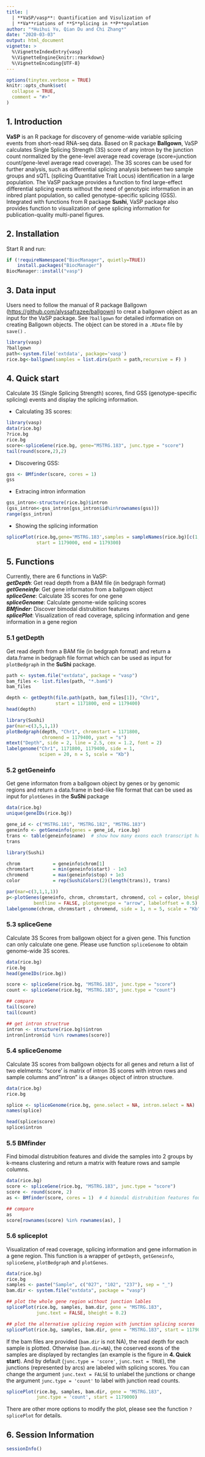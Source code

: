 ```yaml
---
title: |
  | **VaSP/vasp**: Quantification and Visulization of
  | **Va**riations of **S**plicing in **P**opulation
author: "*Huihui Yu, Qian Du and Chi Zhang*"
date: "2020-03-03"
output: html_document
vignette: >
  %\VignetteIndexEntry{vasp}
  %\VignetteEngine{knitr::rmarkdown}
  %\VignetteEncoding{UTF-8}
---
```


```r
options(tinytex.verbose = TRUE)
knitr::opts_chunk$set(
  collapse = TRUE,
  comment = "#>"
)
```

## 1. Introduction

**VaSP** is an R package for discovery of genome-wide variable splicing events 
from short-read RNA-seq data. Based on R package **Ballgown**, VaSP calculates 
Single Splicing Strength (3S) score of any intron by the junction count 
normalized by the gene-level average read coverage (score=junction 
count/gene-level average read coverage). The 3S scores can be used for further 
analysis, such as differential splicing analysis between two sample groups and 
sQTL (splicing Quantitative Trait Locus) identification in a large population. 
The VaSP package provides a function to find large-effect differential splicing 
events without the need of genotypic information in an inbred plant population, 
so called genotype-specific splicing (GSS). Integrated with functions from R 
package **Sushi**, VaSP package also provides function to visualization of gene 
splicing information for publication-quality multi-panel figures.

## 2. Installation

Start R and run:
```r
if (!requireNamespace("BiocManager", quietly=TRUE))
    install.packages("BiocManager")
BiocManager::install("vasp")
```

## 3. Data input

Users need to follow the manual of R package Ballgown 
(<https://github.com/alyssafrazee/ballgown>) to creat a ballgown object as an 
input for the VaSP package. See `?ballgown` for detailed information on creating
 Ballgown objects. The object can be stored in a `.RDate` file by `save()` .

```r
library(vasp)
?ballgown
path<-system.file('extdata', package='vasp')
rice.bg<-ballgown(samples = list.dirs(path = path,recursive = F) )
```

## 4. Quick start

Calculate 3S (Single Splicing Strength) scores, find GSS 
(genotype-specific splicing) events and display the splicing information.

* Calculating 3S scores:
```r
library(vasp)
data(rice.bg)
?rice.bg
rice.bg
score<-spliceGene(rice.bg, gene="MSTRG.183", junc.type = "score")
tail(round(score,2),2)
```
* Discovering GSS:
```r
gss <- BMfinder(score, cores = 1) 
gss
```
* Extracing intron information
```r
gss_intron<-structure(rice.bg)$intron
(gss_intron<-gss_intron[gss_intron$id%in%rownames(gss)])
range(gss_intron)
```
* Showing the splicing information
```r
splicePlot(rice.bg,gene='MSTRG.183',samples = sampleNames(rice.bg)[c(1,3,5)],
           start = 1179000, end = 1179300)
```

## 5. Functions
Currently, there are 6 functions in VaSP:  
***getDepth***: Get read depth from a BAM file (in bedgraph format)  
***getGeneinfo***: Get gene informaton from a ballgown object  
***spliceGene***: Calculate 3S scores for one gene  
***spliceGenome***: Calculate genome-wide splicing scores  
***BMfinder***: Discover bimodal distrubition features  
***splicePlot***: Visualization of read coverage, splicing information and 
gene information in a gene region

### 5.1 getDepth
Get read depth from a BAM file (in bedgraph format) and return a data.frame in 
bedgraph file format which can be used as input for `plotBedgraph` in 
the **SuShi** package.
```r
path <- system.file("extdata", package = "vasp")
bam_files <- list.files(path, "*.bam$")
bam_files

depth <- getDepth(file.path(path, bam_files[1]), "Chr1", 
                  start = 1171800, end = 1179400)
head(depth)

library(Sushi)
par(mar=c(3,5,1,1))
plotBedgraph(depth, "Chr1", chromstart = 1171800, 
             chromend = 1179400, yaxt = "s")
mtext("Depth", side = 2, line = 2.5, cex = 1.2, font = 2)
labelgenome("Chr1", 1171800, 1179400, side = 1, 
            scipen = 20, n = 5, scale = "Kb")
```

### 5.2 getGeneinfo
Get gene informaton from a ballgown object by genes or by genomic regions and 
return a data.frame in bed-like file format that can be used as input 
for `plotGenes` in the **SuShi** package  
```r
data(rice.bg)
unique(geneIDs(rice.bg))

gene_id <- c("MSTRG.181", "MSTRG.182", "MSTRG.183")
geneinfo <- getGeneinfo(genes = gene_id, rice.bg)
trans <- table(geneinfo$name)  # show how many exons each transcript has
trans

library(Sushi)

chrom            = geneinfo$chrom[1]
chromstart       = min(geneinfo$start) - 1e3
chromend         = max(geneinfo$stop) + 1e3
color            = rep(SushiColors(2)(length(trans)), trans)

par(mar=c(3,1,1,1))
p<-plotGenes(geneinfo, chrom, chromstart, chromend, col = color, bheight = 0.2, 
          bentline = FALSE, plotgenetype = "arrow", labeloffset = 0.5)
labelgenome(chrom, chromstart , chromend, side = 1, n = 5, scale = "Kb")
```

### 5.3 spliceGene
Calculate 3S Scores from ballgown object for a given gene. This function can 
only calculate one gene. Please use function `spliceGenome` to obtain 
genome-wide 3S scores.  
```r
data(rice.bg)
rice.bg
head(geneIDs(rice.bg))

score <- spliceGene(rice.bg, "MSTRG.183", junc.type = "score")
count <- spliceGene(rice.bg, "MSTRG.183", junc.type = "count")

## compare
tail(score)
tail(count)

## get intron structrue
intron <- structure(rice.bg)$intron
intron[intron$id %in% rownames(score)]
```

### 5.4 spliceGenome
Calculate 3S scores from ballgown objects for all genes and return a list of two
 elelments: "score' is matrix of intron 3S scores with intron rows and sample 
columns and "intron" is a `GRanges` object of intron structure. 
```r
data(rice.bg)
rice.bg

splice <- spliceGenome(rice.bg, gene.select = NA, intron.select = NA)
names(splice)

head(splice$score)
splice$intron
```

### 5.5 BMfinder
Find bimodal distrubition features and divide the samples into 2 groups by 
k-means clustering and return a matrix with feature rows and sample columns.  
```r
data(rice.bg)
score <- spliceGene(rice.bg, "MSTRG.183", junc.type = "score")
score <- round(score, 2)
as <- BMfinder(score, cores = 1)  # 4 bimodal distrubition features found

## compare
as
score[rownames(score) %in% rownames(as), ]
```

### 5.6 spliceplot
Visualization of read coverage, splicing information and gene information in a 
gene region. This function is a wrapper of `getDepth`, `getGeneinfo`, 
`spliceGene`, `plotBedgraph` and `plotGenes`.
```r
data(rice.bg)
rice.bg
samples <- paste("Sample", c("027", "102", "237"), sep = "_")
bam.dir <- system.file("extdata", package = "vasp")

## plot the whole gene region without junction lables
splicePlot(rice.bg, samples, bam.dir, gene = "MSTRG.183", 
           junc.text = FALSE, bheight = 0.2)

## plot the alternative splicing region with junction splicing scores
splicePlot(rice.bg, samples, bam.dir, gene = "MSTRG.183", start = 1179000)
```

If the bam files are provided (`bam.dir` is not NA), the read depth for each 
sample is plotted. Otherwise (`bam.dir=NA`), the coserved exons of the samples 
are displayed by rectangles (an example is the figure in **4. Quick start**). 
And by default (`junc.type = 'score'`, `junc.text = TRUE`), the junctions 
(represented by arcs) are labeled with splicing scores. You can change the 
argument `junc.text = FALSE` to unlabel the junctions or change the argument 
`junc.type = 'count'` to label with junction read counts.

```r
splicePlot(rice.bg, samples, bam.dir, gene = "MSTRG.183", 
           junc.type = 'count', start = 1179000)
```

There are other more options to modify the plot, please see the function 
`?splicePlot` for details.


## 6. Session Information
```r
sessionInfo()
```


